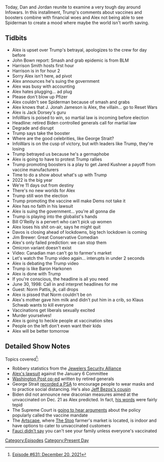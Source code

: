 {{DEFAULTSORT:
    #_EPISODE_0631:December 20, 2021
}}{{Episode
    | title           = December 20, 2021
    | caption         = [https://knowledgefight.libsyn.com/631-december-20-2021 Listen to this episode on Libsyn]
    | episodeNumber   = 631
    | length          = 02:00:26
    | airDate         = December 30, 2021
    | coverageDate    = December 20, 2021
    | episodeType     = [[:Category:Present Day|Present Day]]
    | appearance      = [[John Bowne]], [[Harrison Smith]], [[J. Jonah Jameson]], [[Jack Dorsey]], [[George Strait]], [[Jared Kushner]], [[Bill O'Reilly]], [[Jim Brewer]], [[Norm Pattis]], [[Klaus Schwab]]
    | previousEpisode = [[No One Is Mad At The Crew]]
    | nextEpisode     = [[632: Christmas Message and More]]
}}

{{Stub}}

Today, Dan and Jordan reunite to examine a very tough day around Infowars. In this installment, Trump's comments about vaccines and boosters combine with financial woes and Alex not being able to see Spiderman to create a mood where maybe the world isn't worth saving.

==Tidbits==

*Alex is upset over Trump's betrayal, apologizes to the crew for day before
*John Bown report: Smash and grab epidemic is from  BLM
*Harrison Smith hosts first hour
*Harrison is in for hour 2
*Sorry Alex isn't here, ad pivot
*Alex announces he's suing the government
*Alex was busy with accounting
*Alex hates plugging... ad plug
*Please don't blow up Pfizer
*Alex couldn't see Spiderman because of smash and grabs
*Alex knows that J. Jonah Jameson is Alex, the villain... go to Reset Wars
*Alex is Jack Dorsey's guru
*InfoWars is poised to win, so martial law is incoming before election
*Headline: retired Biden controlled generals call for martial law
*Degrade and disrupt
*Trump says take the booster
*Where are the good celebrities, like George Strait?
*InfoWars is on the cusp of victory, but with leaders like Trump, they're losing
*Trump betrayed us because he's a germaphobe
*Alex is going to have to protest Trump rallies
*Trump promoting boosters is a play to get Jared Kushner a payoff from vaccine manufacturers
*Time to do a show about what's up with Trump
*2022 is the big year
*We're 11 days out from destiny
*There's no new worlds for Alex
*Trump still won the election
*Trump promoting the vaccine will make Dems not take it
*Alex has no faith in his lawsuit
*Alex is suing the government... you're all gonna die
*Trump is playing into the globalist's hands
*Bill O'Reilly is a pervert who can't pick up women
*Alex loses his shit on-air, says he might quit
*Davos is closing ahead of lockdowns, big tech lockdown is coming
*Jim Brewer: Great Conservative Comedian
*Alex's only failed prediction: we can stop them
*Omicron variant doesn't exist
*Video: Canadian man can't go to farmer's market
*Let's watch the Trump video again... interupts in under 2 seconds
*Alex is debating the Trump video
*Trump is like Baron Harkonen
*Alex is done with Trump
*If you're conscious, the headline is all you need
*June 30, 1998: Call in and interpret headlines for me
*Guest: Norm Pattis, jk, call drops
*Alex is pissed that Norm couldn't be on
*Alex's mother gave him milk and didn't put him in a crib, so Klaus Schwab wants to kill everyone
*Vaccinations get liberals sexually excited
*Murder yourselves!
*Alex is going to heckle people at vaccination sites
*People on the left don't even want their kids
*Alex will be better tomorrow

==Detailed Show Notes==

Topics covered<ref>[https://knowledgefight.com/research/2021/12/29/episode-631-december-20-2021 Episode #631: December 20, 2021]</ref>:

*Robbery statistics from the [https://jewelerssecurity.org/crime-statistics/ Jewelers Security Alliance]
*[https://www.politico.com/f/?id=0000017d-d93e-dac5-abff-f93f5bb80000 Alex's lawsuit] against the January 6 Committee
*[https://www.washingtonpost.com/opinions/2021/12/17/eaton-taguba-anderson-generals-military/ Washington Post op-ed] written by retired generals
*George Strait [https://www.wfaa.com/article/entertainment/music/george-strait-psa-on-coronavirus/287-7ac38f0e-3894-44f7-b331-c972e1fac4b7 recorded a PSA] to encourage people to wear masks and to practice social distancing. He's also [https://www.dallasnews.com/business/retail/2017/09/07/jeff-bezos-roots-could-give-texas-an-edge-as-amazon-com-looks-for-new-hq-site/ Jeff Bezos's cousin]
*Biden did not announce new draconian measures aimed at the unvaccinated on Dec. 21 as Alex predicted. In fact, [https://www.whitehouse.gov/briefing-room/speeches-remarks/2021/12/21/remarks-by-president-biden-on-the-fight-against-covid-19/ his words] were fairly tepid
*The Supreme Court is [https://www.scotusblog.com/2021/12/justices-will-hear-arguments-on-jan-7-in-challenges-to-biden-vaccine-policies/ going to hear arguments] about the policy popularly called the vaccine mandate
*The [https://artscapewychwoodbarns.ca Artscape], where [https://www.thestop.org/farmers-market/ The Stop] farmer's market is located, is indoor and have options to cater to unvaccinated customers
*[https://thehill.com/homenews/coronavirus-report/587061-fauci-says-large-holiday-gatherings-not-safe-even-with-booster Fauci didn't say] you can't see your family unless everyone's vaccinated

[[Category:Episodes]]
[[Category:Present Day]]

